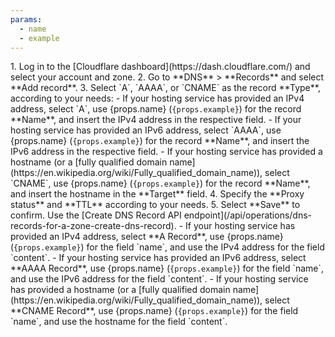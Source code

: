 ```yaml
---
params:
  - name
  - example
---
```



<Tabs syncKey="dashPlusAPI">
<TabItem label="Dashboard">
1. Log in to the [Cloudflare dashboard](https://dash.cloudflare.com/) and select your account and zone.
2. Go to **DNS** > **Records** and select **Add record**.
3. Select `A`, `AAAA`, or `CNAME` as the record **Type**, according to your needs:
    - If your hosting service has provided an IPv4 address, select `A`, use {props.name} (<code>{props.example}</code>) for the record **Name**, and insert the IPv4 address in the respective field.
    - If your hosting service has provided an IPv6 address, select `AAAA`, use {props.name} (<code>{props.example}</code>) for the record **Name**, and insert the IPv6 address in the respective field.
    - If your hosting service has provided a hostname (or a [fully qualified domain name](https://en.wikipedia.org/wiki/Fully_qualified_domain_name)), select `CNAME`, use {props.name} (<code>{props.example}</code>) for the record **Name**, and insert the hostname in the **Target** field.
4. Specify the **Proxy status** and **TTL** according to your needs.
5. Select **Save** to confirm.
</TabItem>
<TabItem label="API">
Use the [Create DNS Record API endpoint](/api/operations/dns-records-for-a-zone-create-dns-record).
<Render file="api-field-definitions" />
    - If your hosting service has provided an IPv4 address, select **A Record**, use {props.name} (<code>{props.example}</code>) for the field `name`, and use the IPv4 address for the field `content`.
    - If your hosting service has provided an IPv6 address, select **AAAA Record**, use {props.name} (<code>{props.example}</code>) for the field `name`, and use the IPv6 address for the field `content`.
    - If your hosting service has provided a hostname (or a [fully qualified domain name](https://en.wikipedia.org/wiki/Fully_qualified_domain_name)), select **CNAME Record**, use {props.name} (<code>{props.example}</code>) for the field `name`, and use the hostname for the field `content`.
</TabItem>
</Tabs>